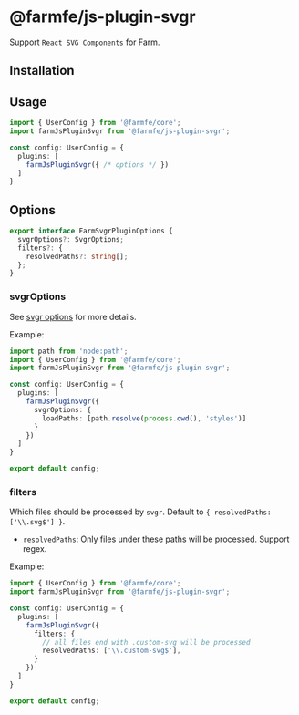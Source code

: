 
# @farmfe/js-plugin-svgr
Support `React SVG Components` for Farm.

## Installation

<PackageManagerTabs command="pnpm add @farmfe/js-plugin-svgr" />

## Usage
```ts {2,6}
import { UserConfig } from '@farmfe/core';
import farmJsPluginSvgr from '@farmfe/js-plugin-svgr';

const config: UserConfig = {
  plugins: [
    farmJsPluginSvgr({ /* options */ })
  ]
}
```

## Options
```ts
export interface FarmSvgrPluginOptions {
  svgrOptions?: SvgrOptions;
  filters?: {
    resolvedPaths?: string[];
  };
}
```

### svgrOptions
See [svgr options](https://react-svgr.com/docs/options/) for more details.

Example:
```ts
import path from 'node:path';
import { UserConfig } from '@farmfe/core';
import farmJsPluginSvgr from '@farmfe/js-plugin-svgr';

const config: UserConfig = {
  plugins: [
    farmJsPluginSvgr({
      svgrOptions: {
        loadPaths: [path.resolve(process.cwd(), 'styles')]
      }
    })
  ]
}

export default config;
```

### filters
Which files should be processed by `svgr`. Default to `{ resolvedPaths: ['\\.svg$'] }`.

* `resolvedPaths`: Only files under these paths will be processed. Support regex.

Example:
```ts
import { UserConfig } from '@farmfe/core';
import farmJsPluginSvgr from '@farmfe/js-plugin-svgr';

const config: UserConfig = {
  plugins: [
    farmJsPluginSvgr({
      filters: {
        // all files end with .custom-svg will be processed
        resolvedPaths: ['\\.custom-svg$'],
      }
    })
  ]
}

export default config;
```
